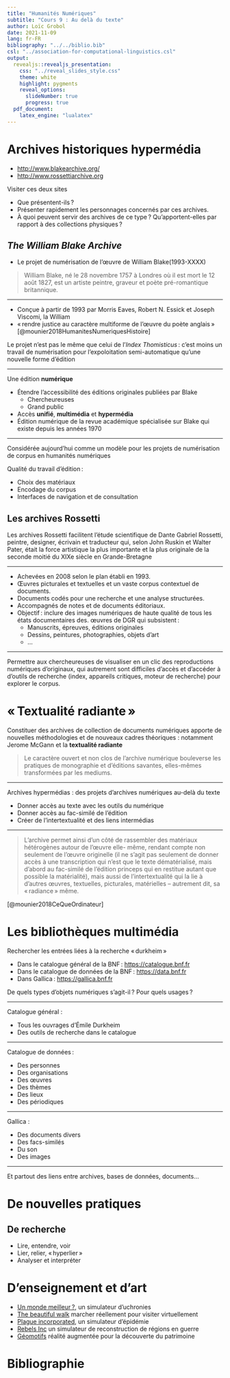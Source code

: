 ```yaml
---
title: "Humanités Numériques"
subtitle: "Cours 9 : Au delà du texte"
author: Loïc Grobol
date: 2021-11-09
lang: fr-FR
bibliography: "../../biblio.bib"
csl: "../association-for-computational-linguistics.csl"
output:
  revealjs::revealjs_presentation:
    css: "../reveal_slides_style.css"
    theme: white
    highlight: pygments
    reveal_options:
      slideNumber: true
      progress: true
  pdf_document:
    latex_engine: "lualatex"
---
```


[comment]: <> "LTeX: language=fr"

# Archives historiques hypermédia

- <http://www.blakearchive.org/>
- <http://www.rossettiarchive.org>

Visiter ces deux sites

- Que présentent-ils ?
- Présenter rapidement les personnages concernés par ces archives.
- À quoi peuvent servir des archives de ce type ? Qu'apportent-elles par rapport à des collections
  physiques ?

## *The William Blake Archive*

- Le projet de numérisation de l’œuvre de William Blake(1993-XXXX)

> William Blake, né le 28 novembre 1757 à Londres où il est mort le 12 août 1827, est un artiste
> peintre, graveur et poète pré-romantique britannique.

---

- Conçue à partir de 1993 par Morris Eaves, Robert N. Essick et Joseph Viscomi, la William
- « rendre justice au caractère multiforme de l’œuvre du poète anglais »
  [@mounier2018HumanitesNumeriquesHistoire]

Le projet n'est pas le même que celui de l'*Index Thomisticus* : c'est moins un travail de
numérisation pour l'expoloitation semi-automatique qu'une nouvelle forme d'édition

---

Une édition **numérique** 

- Étendre l’accessibilité des éditions originales publiées par Blake 
  - Chercheureuses
  - Grand public
- Accès **unifié**, **multimédia** et **hypermédia**
- Édition numérique de la revue académique spécialisée sur Blake qui existe depuis les années 1970

---

Considérée aujourd’hui comme un modèle pour les projets de numérisation de corpus en
humanités numériques

Qualité du travail d’édition :

- Choix des matériaux
- Encodage du corpus
- Interfaces de navigation et de consultation

## Les archives Rossetti

Les archives Rossetti facilitent l'étude scientifique de Dante Gabriel Rossetti, peintre, designer,
écrivain et traducteur qui, selon John Ruskin et Walter Pater, était la force artistique la plus
importante et la plus originale de la seconde moitié du XIXe siècle en Grande-Bretagne

---

- Achevées en 2008 selon le plan établi en 1993.
- Œuvres picturales et textuelles et un vaste corpus contextuel de documents.
- Documents codés pour une recherche et une analyse structurées.
- Accompagnés de notes et de documents éditoriaux.
- Objectif : inclure des images numériques de haute qualité de tous les états documentaires des.
  œuvres de DGR qui subsistent :
  - Manuscrits, épreuves, éditions originales
  - Dessins, peintures, photographies, objets d'art
  - …

---

Permettre aux chercheureuses de visualiser en un clic des reproductions numériques d’originaux, qui
autrement sont difficiles d'accès et d'accéder à d'outils de recherche (index, appareils critiques,
moteur de recherche) pour explorer le corpus.

# « Textualité radiante »

Constituer des archives de collection de documents numériques apporte de nouvelles méthodologies et
de nouveaux cadres théoriques : notamment Jerome McGann et la **textualité radiante**

> Le caractère ouvert et non clos de l’archive numérique bouleverse les pratiques de monographie et
> d’éditions savantes, elles-mêmes transformées par les mediums.

---

Archives hypermédias : des projets d’archives
numériques au-delà du texte

- Donner accès au texte avec les outils du numérique
- Donner accès au fac-similé de l’édition
- Créer de l’intertextualité et des liens intermédias

---

> L’archive permet ainsi d’un côté de rassembler des matériaux hétérogènes autour de l’œuvre elle-
> même, rendant compte non seulement de l’œuvre originelle (il ne s’agit pas seulement de donner
> accès à une transcription qui n’est que le texte dématérialisé, mais d’abord au fac-similé de
> l’édition princeps qui en restitue autant que possible la matérialité), mais aussi de
> l’intertextualité qui la lie à d’autres œuvres, textuelles, picturales, matérielles – autrement
> dit, sa « radiance » même.

[@mounier2018CeQueOrdinateur]

# Les bibliothèques multimédia

Rechercher les entrées liées à la recherche « durkheim »

- Dans le catalogue général de la BNF : <https://catalogue.bnf.fr>
- Dans le catalogue de données de la BNF : <https://data.bnf.fr>
- Dans Gallica : <https://gallica.bnf.fr>

De quels types d'objets numériques s'agit-il ? Pour quels usages ?

---

Catalogue général :

- Tous les ouvrages d’Émile Durkheim
- Des outils de recherche dans le catalogue

---

Catalogue de données :

- Des personnes
- Des organisations
- Des œuvres
- Des thèmes
- Des lieux
- Des périodiques

---

Gallica :

- Des documents divers
- Des facs-similés
- Du son
- Des images

---

Et partout des liens entre archives, bases de données, documents…

# De nouvelles pratiques

## De recherche

- Lire, entendre, voir
- Lier, relier, « hyperlier »
- Analyser et interpréter

# D'enseignement et d'art

- [Un monde meilleur ?](http://abw.blue), un simulateur d'uchronies
- [The beautiful walk](http://www.thebeautifulwalk.com) marcher réellement pour visiter
  virtuellement
- [Plague incorporated](https://www.ndemiccreations.com/en/22-plague-inc), un simulateur d'épidémie
- [Rebels Inc](https://www.ndemiccreations.com/en/51-rebel-inc) un simulateur de reconstruction de
  régions en guerre
- [Géomotifs](https://www.geomotifs.fr) réalité augmentée pour la découverte du patrimoine

# Bibliographie

::: {#refs}
:::